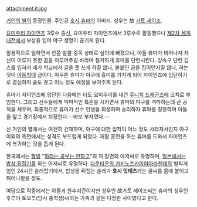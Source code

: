 attachment:it.jpg

[[거인의 별]]의 등장인물. 주인공 [[호시 휴마]]의 아버지. 성우는 故 [[가토 세이조]].

[[요미우리 자이언츠]] 3루수 출신, 요미우리 자이언츠에서 3루수로 활동했으나 [[제2차 세계대전]]에서 부상을 입어 야구 생명이 끊기게 된다.

일용직으로 일하면서 반쯤 알콜 중독 상태로 실의에 빠졌으나, 아들 휴마가 태어나자 자신이 이루지 못한 꿈을 이루어주길 바라며 철저하게 휴마를 단련시킨다. 강속구 단련 깁스를 입혀서 애가 학교에서 글을 못 쓰게 하질 않나, 불붙인 공을 집어던지질 않나, 하는 짓이 [[아동학대]] 급이다. 아무튼 휴마가 야구에 흥미를 가지게 되어 자이언츠에 입단하기로 결심하자 술도 끊고 어느 정도 애정을 보여주게 된다.

휴마가 자이언츠에 입단한 다음에는 타도 요미우리를 내건 [[주니치 드래곤즈]]에 코치로 부임한다. 그리고 선수들에게 악마적인 특훈을 시키면서 휴마의 마구를 격파하는데 큰 공적을 세우며, 최종적으로 휴마가 선수 인생을 희생하며 승리하자 휴마를 칭찬하며 아들을 엎고 경기장에서 퇴장한다.--바보 부자였다.--

신 거인의 별에서는 여전히 건재하며, 야구에 대한 집착이 어느 정도 사라져서인지 야구 이외의 측면에서는 성격도 부드럽게 되었다. 재활 훈련을 하는 휴마를 도와서 자이언츠에 복귀하는 것을 돕게 된다.

한국에서는 [[짤방]] "[[하라는 공부는 안하고]]"의 저 장면의 아저씨로 유명하며, [[일본]]에서는 [[밥상 뒤집기]]를 하는 아저씨로 유명하다. [[다운타운의 가키노츠카이야아라헨데]]의 벌칙게임인 24시간 술래잡기에서, 밥상을 뒤집는 술래가 '''호시 잇테츠'''라는 글씨를 몸에 붙이고 튀어나왔을 정도.

여담으로 작중에서는 아들과 원수지간이지만 성우인 故가토 세이조씨는 휴마의 성우인 후루야 토오루(당시 중학생)씨와는 가족과 같은 다정한 사이였다고 한다.

